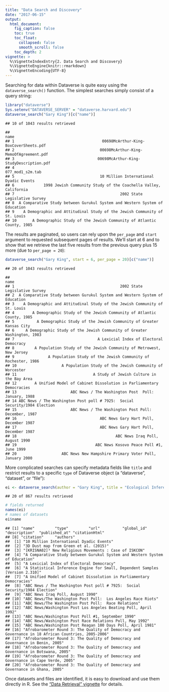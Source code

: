 ---
title: "Data Search and Discovery"
date: "2017-06-15"
output:
  html_document:
    fig_caption: false
    toc: true
    toc_float:
      collapsed: false
      smooth_scroll: false
    toc_depth: 2
vignette: >
  %\VignetteIndexEntry{2. Data Search and Discovery}
  %\VignetteEngine{knitr::rmarkdown}
  %\VignetteEncoding{UTF-8}
---



Searching for data within Dataverse is quite easy using the `dataverse_search()` function. The simplest searches simply consist of a query string:


```r
library("dataverse")
Sys.setenv("DATAVERSE_SERVER" = "dataverse.harvard.edu")
dataverse_search("Gary King")[c("name")]
```

```
## 10 of 1043 results retrieved
```

```
##                                                                          name
## 1                                       00698McArthur-King-BoxCoverSheets.pdf
## 2                                      00698McArthur-King-MemoOfAgreement.pdf
## 3                                     00698McArthur-King-StudyDescription.pdf
## 4                                                            077_mod1_s2m.tab
## 5                                      10 Million International Dyadic Events
## 6             1998 Jewish Community Study of the Coachella Valley, California
## 7                                               2002 State Legislative Survey
## 8  A Comparative Study between Gurukul System and Western System of Education
## 9    A Demographic and Attitudinal Study of the Jewish Community of St. Louis
## 10       A Demographic Study of the Jewish Community of Atlantic County, 1985
```

The results are paginated, so users can rely upon the `per_page` and `start` argument to requested subsequent pages of results. We'll start at 6 and to show that we retrieve the last five results from the previous query plus 15 more (due to `per_page = 20`):


```r
dataverse_search("Gary King", start = 6, per_page = 20)[c("name")]
```

```
## 20 of 1043 results retrieved
```

```
##                                                                          name
## 1                                               2002 State Legislative Survey
## 2  A Comparative Study between Gurukul System and Western System of Education
## 3    A Demographic and Attitudinal Study of the Jewish Community of St. Louis
## 4        A Demographic Study of the Jewish Community of Atlantic County, 1985
## 5          A Demographic Study of the Jewish Community of Greater Kansas City
## 6     A Demographic Study of the Jewish Community of Greater Washington, 1983
## 7                                     A Lexicial Index of Electoral Democracy
## 8         A Population Study of the Jewish Community of Metrowest, New Jersey
## 9               A Population Study of the Jewish Community of Rochester, 1986
## 10                    A Population Study of the Jewish Community of Worcester
## 11                                  A Study of Jewish Culture in the Bay Area
## 12        A Unified Model of Cabinet Dissolution in Parliamentary Democracies
## 13                        ABC News / The Washington Post  Poll: January, 1988
## 14 ABC News / The Washington Post poll # 7925:  Social Security/1984 Election
## 15                        ABC News / The Washington Post Poll: December, 1987
## 16                                     ABC News Gary Hart Poll, December 1987
## 17                                     ABC News Gary Hart Poll, December 1987
## 18                                            ABC News Iraq Poll, August 1990
## 19                                   ABC News Kosovo Peace Poll #1, June 1999
## 20                    ABC News New Hampshire Primary Voter Poll, January 2000
```

More complicated searches can specify metadata fields like `title` and restrict results to a specific `type` of Dataverse object (a "dataverse", "dataset", or "file"):


```r
ei <- dataverse_search(author = "Gary King", title = "Ecological Inference", type = "dataset", per_page = 20)
```

```
## 20 of 867 results retrieved
```

```r
# fields returned
names(ei)
# names of datasets
ei$name
```

```
## [1] "name"         "type"         "url"          "global_id"    "description"  "published_at" "citationHtml"
## [8] "citation"     "authors"     
##  [1] "10 Million International Dyadic Events"                                                           
##  [2] "3D Dust map from Green et al. (2015)"                                                             
##  [3] "[KRISNA02]³ New Religious Movements : Case of ISKCON"                                             
##  [4] "A Comparative Study between Gurukul System and Western System of Education"                       
##  [5] "A Lexicial Index of Electoral Democracy"                                                          
##  [6] "A Statistical Inference Engine for Small, Dependent Samples  [Version 2.310]"                     
##  [7] "A Unified Model of Cabinet Dissolution in Parliamentary Democracies"                              
##  [8] "ABC News / The Washington Post poll # 7925:  Social Security/1984 Election"                       
##  [9] "ABC News Iraq Poll, August 1990"                                                                  
## [10] "ABC News/The Washington Post Poll:  Los Angeles Race Riots"                                       
## [11] "ABC News/The Washington Post Poll:  Race Relations"                                               
## [12] "ABC News/Washington Post Los Angeles Beating Poll, April 1992"                                    
## [13] "ABC News/Washington Post Poll #1, September 1990"                                                 
## [14] "ABC News/Washington Post Race Relations Poll, May 1992"                                           
## [15] "ABC News/Washington Post Reagan 100 Days Poll, April 1981"                                        
## [16] "Afrobarometer Round 3: The Quality of Democracy and Governance in 18 African Countries, 2005-2006"
## [17] "Afrobarometer Round 3: The Quality of Democracy and Governance in Benin, 2005"                    
## [18] "Afrobarometer Round 3: The Quality of Democracy and Governance in Botswana, 2005"                 
## [19] "Afrobarometer Round 3: The Quality of Democracy and Governance in Cape Verde, 2005"               
## [20] "Afrobarometer Round 3: The Quality of Democracy and Governance in Ghana, 2005"
```

Once datasets and files are identified, it is easy to download and use them directly in R. See the ["Data Retrieval" vignette](C-retrieval.html) for details.
